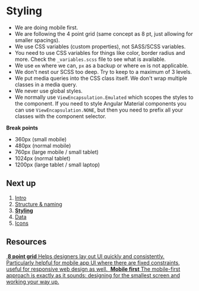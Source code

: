
<style>{stylesheet}</style>

<Meta title="About/How to develop components/Styling" />

# Styling

- We are doing mobile first.
- We are following the 4 point grid (same concept as 8 pt, just allowing for smaller spacings).
- We use CSS variables (custom properties), not SASS/SCSS variables.
- You need to use CSS variables for things like color, border radius and more. Check the `_variables.scss` file to see what is available.
- We use `em` where we can, `px` as a backup or where `em` is not applicable.
- We don't nest our SCSS too deep. Try to keep to a maximum of 3 levels.
- We put media queries into the CSS class itself. We don't wrap multiple classes in a media query.
- We never use global styles.
- We normally use `ViewEncapsulation.Emulated` which scopes the styles to the component.
  If you need to style Angular Material components you can use `ViewEncapsulation.NONE`, but then you need to prefix all your classes with the component selector.

**Break points**

- 360px (small mobile)
- 480px (normal mobile)
- 760px (large mobile / small tablet)
- 1024px (normal tablet)
- 1200px (large tablet / small laptop)

## Next up

1. [Intro](?path=/story/about-how-to-develop-components-intro--page)
2. [Structure & naming](?path=/story/about-how-to-develop-components-structure-naming--page)
3. **[Styling](?path=/story/about-how-to-develop-components-styling--page)**
4. [Data](?path=/story/about-how-to-develop-components-data--page)
5. [Icons](?path=/story/about-how-to-develop-components-icons--page)

## Resources

<div className="link-list">
  <a className="link-item" href="https://spec.fm/specifics/8-pt-grid" target="_blank" rel="noopener">
    <img src={Icon8PtGrid} alt="" />
    <span>
      <strong>8 point grid</strong>
      Helps designers lay out UI quickly and consistently. Particularly helpful for mobile app UI where there are fixed constraints, useful for
      responsive web design as well.
    </span>
  </a>
  <a className="link-item" href="https://www.uxpin.com/studio/blog/a-hands-on-guide-to-mobile-first-design/" target="_blank" rel="noopener">
    <img src={IconMobileFirst} alt="" />
    <span>
      <strong>Mobile first</strong>
      The mobile-first approach is exactly as it sounds: designing for the smallest screen and working your way up.
    </span>
  </a>
</div>

